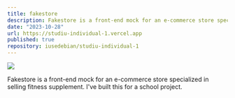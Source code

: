 ```yaml
---
title: fakestore
description: Fakestore is a front-end mock for an e-commerce store specialized in selling fitness supplement. I've built this for a school project.
date: "2023-10-28"
url: https://studiu-individual-1.vercel.app
published: true
repository: iusedebian/studiu-individual-1
---
```


[![](/fakestore.png)](https://studiu-individual-1.vercel.app)

Fakestore is a front-end mock for an e-commerce store specialized in selling fitness supplement. I've built this for a school project.